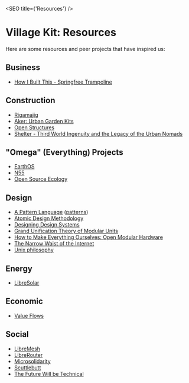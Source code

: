 <SEO title={'Resources'} />

# Village Kit: Resources

Here are some resources and peer projects that have inspired us:

## Business

- [How I Built This - Springfree Trampoline](https://www.npr.org/2019/03/29/708100472/springfree-trampoline-keith-alexander-steve-holmes)

## Construction

- [Rigamajig](https://www.rigamajig.com/)
- [Aker: Urban Garden Kits](https://akerkits.com/)
- [Open Structures](https://www.openstructures.net/)
- [Shelter - Third World Ingenuity and the Legacy of the Urban Nomads](https://web.archive.org/web/20191026022128/http://radio-weblogs.com/0119080/stories/2003/03/11/galleryUrbanNomadics.html)

## "Omega" (Everything) Projects

- [EarthOS](https://ma.juii.net/ma-documents/main/EarthOS.pdf)
- [N55](https://www.n55.dk/)
- [Open Source Ecology](https://www.opensourceecology.org/)

## Design

- [A Pattern Language](https://en.wikipedia.org/wiki/A_Pattern_Language) ([patterns](https://caper.ws/patterns/))
- [Atomic Design Methodology](https://atomicdesign.bradfrost.com/chapter-2/)
- [Designing Design Systems](https://www.designbetter.co/design-systems-handbook/introducing-design-systems)
- [Grand Unification Theory of Modular Units](https://www.atthatmatt.com/research/grand-unification-theory-of-modular-units/)
- [How to Make Everything Ourselves: Open Modular Hardware](https://www.lowtechmagazine.com/2012/12/how-to-make-everything-ourselves-open-modular-hardware.html)
- [The Narrow Waist of the Internet](https://a16z.simplecast.com/episodes/the-narrow-waist-of-the-internet-yXVWyNAd)
- [Unix philosophy](https://en.wikipedia.org/wiki/Unix_philosophy)

## Energy

- [LibreSolar](https://libre.solar/)

## Economic

- [Value Flows](https://valueflo.ws/)

## Social

- [LibreMesh](https://libremesh.org/)
- [LibreRouter](https://librerouter.org/)
- [Microsolidarity](https://www.microsolidarity.cc/)
- [Scuttlebutt](https://scuttlebutt.nz)
- [The Future Will be Technical](https://coolguy.website/writing/the-future-will-be-technical/)
